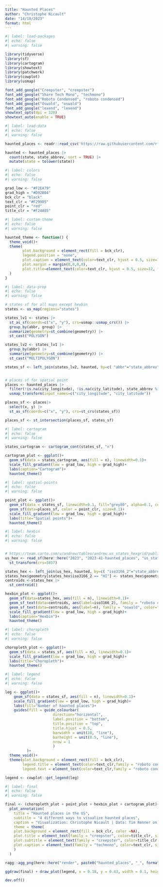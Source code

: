 ```yaml
---
title: "Haunted Places"
author: "Christophe Nicault"
date: "14/10/2023"
format: html
---
```



```r
#| label: load-packages
#| echo: false
#| warning: false

library(tidyverse)
library(sf)
library(cartogram)
library(showtext)
library(patchwork)
library(cowplot)
library(usmap)

font_add_google("Creepster", "creepster")
font_add_google("Share Tech Mono", "techmono")
font_add_google("Roboto Condensed", "roboto condensed")
font_add_google("Oswald", "oswald")
font_add_google("lexend", "lexend")
showtext_opts(dpi = 320)
showtext_auto(enable = TRUE)
```

```r
#| label: load-data
#| echo: false
#| warning: false

haunted_places <- readr::read_csv('https://raw.githubusercontent.com/rfordatascience/tidytuesday/master/data/2023/2023-10-10/haunted_places.csv')

haunted <- haunted_places |> 
  count(state, state_abbrev, sort = TRUE) |> 
  mutate(state = tolower(state))

```


```r
#| label: colors
#| echo: false
#| warning: false

grad_low <- "#F2EA79"
grad_high = "#D92B04"
bck_clr = "black"
text_clr = "#F29905"
point_clr = "red"
title_clr = "#F24A05"
```

```r
#| label: custom-theme
#| echo: false
#| warning: false

haunted_theme <- function() {
  theme_void()+
  theme(
        plot.background = element_rect(fill = bck_clr),
        legend.position = "none",
        plot.caption = element_text(color=text_clr, hjust = 0.5, size=12, family="lexend"),
        plot.margin = margin(0,0,0,0),
        plot.title=element_text(color=text_clr, hjust = 0.5, size=12, family="lexend"),
  )
}
```


```r
#| label: data-prep
#| echo: false
#| warning: false

# states sf for all maps except hexbin
states <- us_map(regions="states")

states_lv1 <- states |> 
  st_as_sf(coords=c("x", "y"), crs=usmap::usmap_crs()) |> 
  group_by(abbr, group) |> 
  summarize(geometry=st_combine(geometry)) |> 
  st_cast("POLYGON")

states_lv2 <- states_lv1 |> 
  group_by(abbr) |> 
  summarize(geometry=st_combine(geometry)) |> 
  st_cast("MULTIPOLYGON")

states_sf <- left_join(states_lv2, haunted, by=c( "abbr"="state_abbrev"))


# places sf for spatial point
places <- haunted_places |> 
  filter(!is.na(city_longitude), !is.na(city_latitude), state_abbrev %in% states_sf$abbr) |> 
  usmap_transform(input_names=c("city_longitude", "city_latitude"))

places_sf <- places|> 
  select(x, y) |> 
  st_as_sf(coords=c("x", "y"), crs=st_crs(states_sf)) 

places_sf <- st_intersection(places_sf, states_sf)

```


```r
#| label: cartogram
#| echo: false
#| warning: false

states_cartogram <- cartogram_cont(states_sf, "n")

cartogram_plot <- ggplot()+
  geom_sf(data = states_cartogram, aes(fill = n), linewidth=0.1)+
  scale_fill_gradient(low = grad_low, high = grad_high)+
  labs(caption="Cartogram")+
  haunted_theme()
```


```r
#| label: spatial-points
#| echo: false
#| warning: false

point_plot <- ggplot()+
  geom_sf(data = states_sf, linewidth=0.1, fill="grey80", alpha=0.1, color="grey30")+
  geom_sf(data=places_sf, color = point_clr, size=0.1)+
  scale_fill_gradient(low = grad_low, high = grad_high)+
  labs(title="Spatial points")+
  haunted_theme()
```


```r
#| label: hexbin
#| echo: false
#| warning: false


# https://team.carto.com/u/andrew/tables/andrew.us_states_hexgrid/public/map
us_hex <- read_sf(here::here("2023", "2023-41-haunted_places", "us_states_hexgrid.geojson")) |> 
  st_transform(crs=3857)

states_hex <- left_join(us_hex, haunted, by=c( "iso3166_2"="state_abbrev"))
states_hex$geometry[states_hex$iso3166_2 == "HI"] <- states_hex$geometry[states_hex$iso3166_2 == "HI"] + c(1000000,0)
centroids <-states_hex |> 
  st_centroid()

hexbin_plot <- ggplot()+
  geom_sf(data=states_hex, aes(fill = n), linewidth=0.1)+
  geom_sf_text(data=centroids, aes(label=iso3166_2), family = "roboto condensed", color="grey30", vjust=-0.5, size=3)+
  geom_sf_text(data=centroids, aes(label=n), family = "oswald", color="black", fontface="bold", vjust=1, size=3.5)+
  scale_fill_gradient(low = grad_low, high = grad_high)+
  labs(caption="Hexbin")+
  haunted_theme()
```


```r
#| label: choropleth
#| echo: false
#| warning: false

choropleth_plot <- ggplot()+
  geom_sf(data = states_sf, aes(fill = n), linewidth=0.1)+
  scale_fill_gradient(low = grad_low, high = grad_high)+
  labs(title="Choropleth")+
  haunted_theme()
```

```r
#| label: legend
#| echo: false
#| warning: false

leg <- ggplot()+
    geom_sf(data = states_sf, aes(fill = n), linewidth=0.1)+
    scale_fill_gradient(low = grad_low, high = grad_high)+
    labs(fill="Number of haunted places")+
    guides(fill = guide_colourbar(
                      direction="horizontal",
                      label.position = "bottom",
                      title.position = "top",
                      title.hjust = 0.5,
                      barwidth = unit(10, "line"),
                      barheight = unit(0.5, "line"),
                      nrow = 1
                      )
          )+
  theme_void()+
  theme(plot.background = element_rect(fill = bck_clr),
        legend.title = element_text(color=text_clr,family = "roboto condensed", size=10),
        legend.text = element_text(color=text_clr,family = "roboto condensed", size=8))

legend <- cowplot::get_legend(leg)

```


```r
#| label: final
#| echo: false
#| warning: false

final <- (choropleth_plot + point_plot + hexbin_plot + cartogram_plot)+ plot_layout(widths = c(2, 2))+
  plot_annotation(
    title = "Haunted places in the US",
    subtitle = "4 different ways to visualize haunted places",
    caption = "Visualization: Christophe Nicault | Data: Tim Renner on data.world",
    theme = theme(
    plot.background = element_rect(fill = bck_clr, color =NA),
    plot.title = element_text(family = "creepster", color=title_clr, size = 22, face = "bold", hjust = 0.5, margin = margin(5,0,0,0)),
    plot.subtitle = element_text(family = "creepster", color=title_clr, size = 16, hjust = 0.5, margin = margin(5,0,10,0)),
    plot.caption = element_text(family = "techmono", color=text_clr, size = 8, hjust = 0.98, margin = margin(10,0,5,0))
    )
  )

ragg::agg_png(here::here("render", paste0("haunted_places", "_", format(Sys.time(), "%Y%m%d_%H%M%S"), ".png")), res = 320, width = 10, height = 8, units = "in")

ggdraw(final) + draw_plot(legend, x = 0.18, y = 0.43, width = 0.1, height = 0.05)

dev.off()
```

